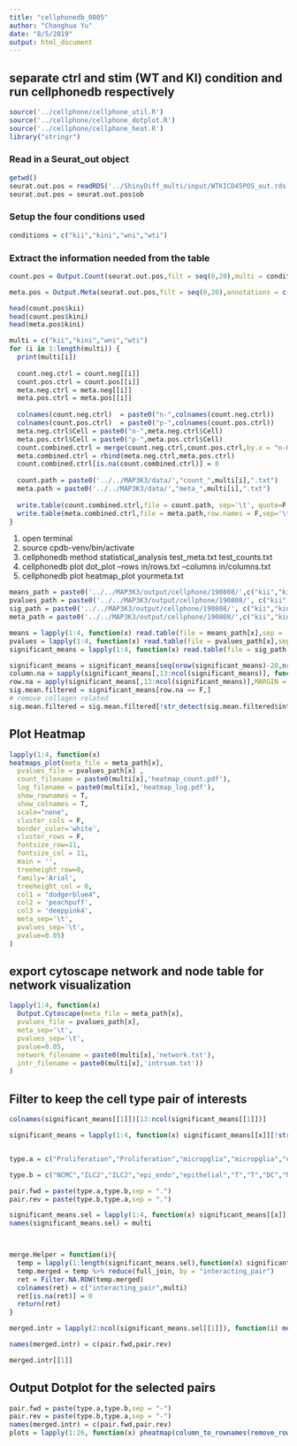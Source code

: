 ```yaml
---
title: "cellphonedb_0805"
author: "Changhua Yu"
date: "8/5/2019"
output: html_document
---
```

## separate ctrl and stim (WT and KI) condition and run cellphonedb respectively


```r
source('../cellphone/cellphone_util.R')
source('../cellphone/cellphone_dotplot.R')
source('../cellphone/cellphone_heat.R')
library("stringr")
```

### Read in a Seurat_out object
```r
getwd()
seurat.out.pos = readRDS('../ShinyDiff_multi/input/WTKICD45POS_out.rds')
seurat.out.pos = seurat.out.pos$ob
```

### Setup the four conditions used 
```r
conditions = c("kii","kini","wni","wti")
```

### Extract the information needed from the table
```r
count.pos = Output.Count(seurat.out.pos,filt = seq(0,20),multi = conditions)

meta.pos = Output.Meta(seurat.out.pos,filt = seq(0,20),annotations = c("B","T","neutrophil","B","macrophage","T","T","NCMC","macrophage","T","NK","DC","DC","ILC2","Proliferation","neutrophil","micropglia","macrophage","NCMC","macrophage","macrophage"), multi = conditions)
```

```r
head(count.pos$kii)
head(count.pos$kini)
head(meta.pos$kini)
```


```r
multi = c("kii","kini","wni","wti")
for (i in 1:length(multi)) {
  print(multi[i])
  
  count.neg.ctrl = count.neg[[i]]
  count.pos.ctrl = count.pos[[i]]
  meta.neg.ctrl = meta.neg[[i]]
  meta.pos.ctrl = meta.pos[[i]]
  
  colnames(count.neg.ctrl)  = paste0("n-",colnames(count.neg.ctrl))
  colnames(count.pos.ctrl)  = paste0("p-",colnames(count.pos.ctrl))
  meta.neg.ctrl$Cell = paste0("n-",meta.neg.ctrl$Cell)
  meta.pos.ctrl$Cell = paste0("p-",meta.pos.ctrl$Cell)
  count.combined.ctrl = merge(count.neg.ctrl,count.pos.ctrl,by.x = "n-Gene",by.y = "p-Gene",all = T)
  meta.combined.ctrl = rbind(meta.neg.ctrl,meta.pos.ctrl)
  count.combined.ctrl[is.na(count.combined.ctrl)] = 0
  
  count.path = paste0('../../MAP3K3/data/',"count_",multi[i],".txt")
  meta.path = paste0('../../MAP3K3/data/',"meta_",multi[i],".txt")
  
  write.table(count.combined.ctrl,file = count.path, sep='\t', quote=F,row.names = F)
  write.table(meta.combined.ctrl,file = meta.path,row.names = F,sep='\t', quote=F)
}

```

1. open terminal
2. source cpdb-venv/bin/activate
3. cellphonedb method statistical_analysis test_meta.txt test_counts.txt 
4. cellphonedb plot dot_plot --rows in/rows.txt --columns in/columns.txt
5. cellphonedb plot heatmap_plot yourmeta.txt



```r
means_path = paste0('../../MAP3K3/output/cellphone/190808/',c("kii","kini","wni","wti"),'/out/means.txt')
pvalues_path = paste0('../../MAP3K3/output/cellphone/190808/', c("kii","kini","wni","wti"),'/out/pvalues.txt')
sig_path = paste0('../../MAP3K3/output/cellphone/190808/', c("kii","kini","wni","wti"),'/out/significant_means.txt')
meta_path = paste0('../../MAP3K3/output/cellphone/190808/',c("kii","kini","wni","wti"),'/meta_',c("kii","kini","wni","wti"),'.txt')

means = lapply(1:4, function(x) read.table(file = means_path[x],sep = '\t',header = T))
pvalues = lapply(1:4, function(x) read.table(file = pvalues_path[x],sep = '\t',header = T))
significant_means = lapply(1:4, function(x) read.table(file = sig_path[x],sep = '\t',header = T))
```

```r

significant_means = significant_means[seq(nrow(significant_means)-20,nrow(significant_means)),]
column.na = sapply(significant_means[,13:ncol(significant_means)], function(x) all(is.na(x)))
row.na = apply(significant_means[,13:ncol(significant_means)],MARGIN = 1, function(x) all(is.na(x)))
sig.mean.filtered = significant_means[row.na == F,]
# remove collagen related
sig.mean.filtered = sig.mean.filtered[!str_detect(sig.mean.filtered$interacting_pair,"^COL"),]

```

## Plot Heatmap
```r
lapply(1:4, function(x)
heatmaps_plot(meta_file = meta_path[x],
  pvalues_file = pvalues_path[x] ,
  count_filename = paste0(multi[x],'heatmap_count.pdf'),
  log_filename = paste0(multi[x],'heatmap_log.pdf'),
  show_rownames = T,
  show_colnames = T,
  scale="none",
  cluster_cols = F,
  border_color='white',
  cluster_rows = F,
  fontsize_row=11,
  fontsize_col = 11,
  main = '',
  treeheight_row=0,
  family='Arial',
  treeheight_col = 0,
  col1 = "dodgerblue4",
  col2 = 'peachpuff',
  col3 = 'deeppink4',
  meta_sep='\t',
  pvalues_sep='\t',
  pvalue=0.05)
)


```


## export cytoscape network and node table for network visualization
```r
lapply(1:4, function(x) 
  Output.Cytoscape(meta_file = meta_path[x],
  pvalues_file = pvalues_path[x],
  meta_sep='\t',
  pvalues_sep='\t',
  pvalue=0.05,
  network_filename = paste0(multi[x],'network.txt'),
  intr_filename = paste0(multi[x],'intrsum.txt'))
)

```


## Filter to keep the cell type pair of interests

```r
colnames(significant_means[[1]])[13:ncol(significant_means[[1]])]

significant_means = lapply(1:4, function(x) significant_means[[x]][!str_detect(significant_means[[x]]$interacting_pair,"^COL"),])


type.a = c("Proliferation","Proliferation","micropglia","micropglia","epi_endo","epi_endo","endothelial","endothelial","endothelial","T","NK","fibroblast","DC")

type.b = c("NCMC","ILC2","ILC2","epi_endo","epithelial","T","T","DC","NCMC","epithelial","NK","pericyte","T")

pair.fwd = paste(type.a,type.b,sep = ".")
pair.rev = paste(type.b,type.a,sep = ".")

significant_means.sel = lapply(1:4, function(x) significant_means[[x]][,c("interacting_pair",pair.fwd,pair.rev)])
names(significant_means.sel) = multi



merge.Helper = function(i){
  temp = lapply(1:length(significant_means.sel),function(x) significant_means.sel[[x]][,c(1,i)]) 
  temp.merged = temp %>% reduce(full_join, by = "interacting_pair")
  ret = Filter.NA.ROW(temp.merged) 
  colnames(ret) = c("interacting_pair",multi)
  ret[is.na(ret)] = 0
  return(ret)
}

merged.intr = lapply(2:ncol(significant_means.sel[[1]]), function(i) merge.Helper(i))

names(merged.intr) = c(pair.fwd,pair.rev)

merged.intr[[1]]

```


## Output Dotplot for the selected pairs
```r
pair.fwd = paste(type.a,type.b,sep = "-")
pair.rev = paste(type.b,type.a,sep = "-")
names(merged.intr) = c(pair.fwd,pair.rev)
plots = lapply(1:26, function(x) pheatmap(column_to_rownames(remove_rownames(merged.intr[[x]]),var = "interacting_pair"),main = names(merged.intr)[x],fontsize_row = 5,filename = paste0('../../MAP3K3/output/cellphone/190808/plots/',names(merged.intr)[x],".pdf")))

```



